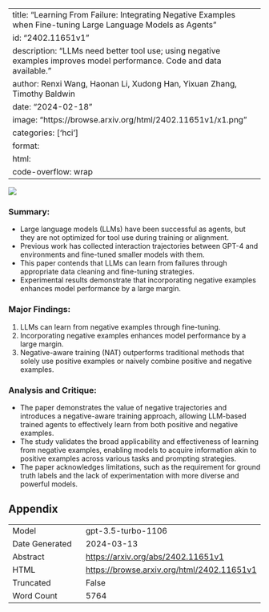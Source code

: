
---
title: "Learning From Failure: Integrating Negative Examples when Fine-tuning Large Language Models as Agents"
id: "2402.11651v1"
description: "LLMs need better tool use; using negative examples improves model performance. Code and data available."
author: Renxi Wang, Haonan Li, Xudong Han, Yixuan Zhang, Timothy Baldwin
date: "2024-02-18"
image: "https://browse.arxiv.org/html/2402.11651v1/x1.png"
categories: ['hci']
format:
  html:
    code-overflow: wrap
---

![](https://browse.arxiv.org/html/2402.11651v1/x1.png)

### Summary:
- Large language models (LLMs) have been successful as agents, but they are not optimized for tool use during training or alignment.
- Previous work has collected interaction trajectories between GPT-4 and environments and fine-tuned smaller models with them.
- This paper contends that LLMs can learn from failures through appropriate data cleaning and fine-tuning strategies.
- Experimental results demonstrate that incorporating negative examples enhances model performance by a large margin.

### Major Findings:
1. LLMs can learn from negative examples through fine-tuning.
2. Incorporating negative examples enhances model performance by a large margin.
3. Negative-aware training (NAT) outperforms traditional methods that solely use positive examples or naively combine positive and negative examples.

### Analysis and Critique:
- The paper demonstrates the value of negative trajectories and introduces a negative-aware training approach, allowing LLM-based trained agents to effectively learn from both positive and negative examples.
- The study validates the broad applicability and effectiveness of learning from negative examples, enabling models to acquire information akin to positive examples across various tasks and prompting strategies.
- The paper acknowledges limitations, such as the requirement for ground truth labels and the lack of experimentation with more diverse and powerful models.

## Appendix

|          |          |
|----------|----------|
| Model     | gpt-3.5-turbo-1106       |
| Date Generated     | 2024-03-13       |
| Abstract | [https://arxiv.org/abs/2402.11651v1](https://arxiv.org/abs/2402.11651v1)        |
| HTML     | [https://browse.arxiv.org/html/2402.11651v1](https://browse.arxiv.org/html/2402.11651v1)       |
| Truncated       | False       |
| Word Count       | 5764       |
